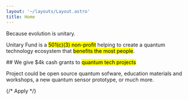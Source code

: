```yaml
---
layout: '~/layouts/Layout.astro'
title: Home
---
```



Because evolution is unitary.

Unitary Fund is a <mark>501(c)(3) non-profit</mark> helping to create a quantum
technology ecosystem that <mark>benefits the most people</mark>.

<ReducedWidth>
## We give $4k cash grants to <mark>quantum tech projects</mark>

Project could be open source quantum sofware,
education materials and workshops, a new quantum sensor prototype, or much more.

{/* <ButtonLink>Apply</Button> */}

</ReducedWidth>
